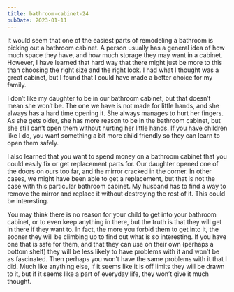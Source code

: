 ```yaml
---
title: bathroom-cabinet-24
pubDate: 2023-01-11
---
```


It would seem that one of the easiest parts of remodeling a bathroom is picking out a bathroom cabinet. A person usually has a general idea of how much space they have, and how much storage they may want in a cabinet. However, I have learned that hard way that there might just be more to this than choosing the right size and the right look. I had what I thought was a great cabinet, but I found that I could have made a better choice for my family.

I don’t like my daughter to be in our bathroom cabinet, but that doesn’t mean she won’t be. The one we have is not made for little hands, and she always has a hard time opening it. She always manages to hurt her fingers. As she gets older, she has more reason to be in the bathroom cabinet, but she still can’t open them without hurting her little hands. If you have children like I do, you want something a bit more child friendly so they can learn to open them safely.

I also learned that you want to spend money on a bathroom cabinet that you could easily fix or get replacement parts for. Our daughter opened one of the doors on ours too far, and the mirror cracked in the corner. In other cases, we might have been able to get a replacement, but that is not the case with this particular bathroom cabinet. My husband has to find a way to remove the mirror and replace it without destroying the rest of it. This could be interesting.

You may think there is no reason for your child to get into your bathroom cabinet, or to even keep anything in there, but the truth is that they will get in there if they want to. In fact, the more you forbid them to get into it, the sooner they will be climbing up to find out what is so interesting. If you have one that is safe for them, and that they can use on their own (perhaps a bottom shelf) they will be less likely to have problems with it and won’t be as fascinated. Then perhaps you won’t have the same problems with it that I did. Much like anything else, if it seems like it is off limits they will be drawn to it, but if it seems like a part of everyday life, they won’t give it much thought.